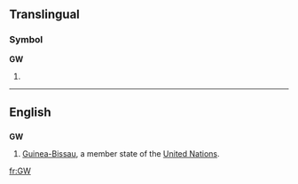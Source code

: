 {{see|.gw}}
==Translingual==
===Symbol===
'''GW'''
# {{SI-unit|giga|watt|[[power]]}}

----

==English==
==={{abbreviation}}===
'''GW'''
#[[Guinea-Bissau]], a member state of the [[United Nations]].

[[fr:GW]]